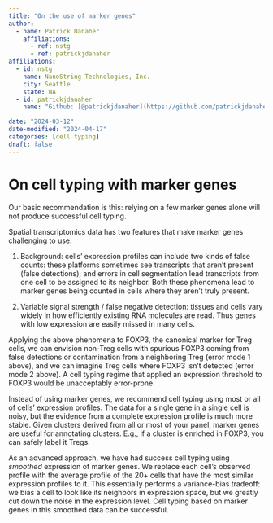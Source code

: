 ```yaml
---
title: "On the use of marker genes"
author:
  - name: Patrick Danaher
    affiliations:
      - ref: nstg
      - ref: patrickjdanaher
affiliations:
  - id: nstg
    name: NanoString Technologies, Inc.
    city: Seattle
    state: WA
  - id: patrickjdanaher
    name: "Github: [@patrickjdanaher](https://github.com/patrickjdanaher)"

date: "2024-03-12"
date-modified: "2024-04-17"
categories: [cell typing]
draft: false
---
```


# On cell typing with marker genes

Our basic recommendation is this: relying on a few marker genes alone will not produce successful cell typing.

Spatial transcriptomics data has two features that make marker genes challenging to use.

1. Background: cells' expression profiles can include two kinds of false counts: these platforms 
sometimes see transcripts that aren't present (false detections), and errors in cell
segmentation lead transcripts from one cell to be assigned to its neighbor. 
Both these phenomena lead to marker genes being counted in cells where they aren't truly present. 

2. Variable signal strength / false negative detection: tissues and cells vary widely in how efficiently existing RNA 
molecules are read. Thus genes with low expression are easily missed in many cells.

Applying the above phenomena to FOXP3, the canonical marker for Treg cells, we can envision 
non-Treg cells with spurious FOXP3 coming from false detections or contamination from a neighboring Treg (error mode 1 above),
and we can imagine Treg cells where FOXP3 isn't detected (error mode 2 above). A cell typing regime that applied an expression
threshold to FOXP3 would be unacceptably error-prone.

Instead of using marker genes, we recommend cell typing using most or all of cells' 
expression profiles. The data for a single gene in a single cell is noisy, but the
evidence from a complete expression profile is much more stable. Given clusters derived from all or most of your panel, marker genes are useful 
for annotating clusters. E.g., if a cluster is enriched in FOXP3, you can safely label it Tregs.

As an advanced approach, we have had success cell typing using *smoothed* expression 
of marker genes. We replace each cell's observed profile with the average profile of
the 20+ cells that have the most similar expression profiles to it. This essentially
performs a variance-bias tradeoff: we bias a cell to look like its neighbors in expression space,
but we greatly cut down the noise in the expression level. Cell typing based on marker genes in
this smoothed data can be successful. 

